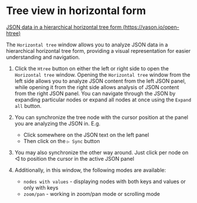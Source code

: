 # Tree view in horizontal form

[JSON data in a hierarchical horizontal tree form (https://vason.io/open-htree)](https://vason.io/open-htree)

The `Horizontal tree` window allows you to analyze JSON data in a hierarchical horizontal tree form,
providing a visual representation for easier understanding and navigation.


<ThemedImg name="Tree_view_in_horizontal_form" />

1. Click the `Htree` button on either the left or right side to open the `Horizontal tree` window.
   Opening the `Horizontal tree` window from the left side allows you to analyze JSON content from the left JSON panel,
   while opening it from the right side allows analysis of JSON content from the right JSON panel.
   You can navigate through the JSON by expanding particular nodes or expand all nodes at once using the `Expand all` button.

2. You can synchronize the tree node with the cursor position at the panel you are analyzing the JSON in. E.g.

   - Click somewhere on the JSON text on the left panel
   - Then click on the `▷ Sync` button

3. You may also synchronize the other way around. Just click per node on ◁ to position the cursor in the active JSON panel

4. Additionally, in this window, the following modes are available:
   - `nodes with values` - displaying nodes with both keys and values or only with keys
   - `zoom/pan` - working in zoom/pan mode or scrolling mode
